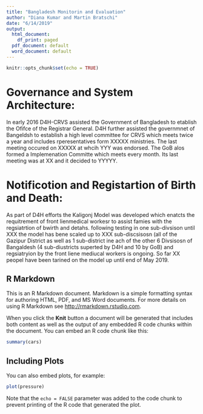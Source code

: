```yaml
---
title: "Bangladesh Monitorin and Evaluation"
author: "Diana Kumar and Martin Bratschi"
date: "6/14/2019"
output:
  html_document:
    df_print: paged
  pdf_document: default
  word_document: default
---
```


```r
knitr::opts_chunk$set(echo = TRUE)
```

# Governance and System Architecture:
In early 2016 D4H-CRVS assisted the Government of Bangladesh to etablish the Ofifce of the Registrar General. D4H further assisted the governmnet of Bangeldsh to establish a high level committee for CRVS which meets twice a year and includes rperesentatives form XXXXX ministries. The last meeting occured on XXXXX at whcih YYY was endorsed. The GoB alos formed a Implemenation Committe which meets every month. Its last meeting was at XX and it decided to YYYYY.

# Notificotion and Registartion of Birth and Death:
As part of D4H efforts the Kaligonj Model was developed which enatcts the requitrement of front lienmedical workesr to assist famies with the regsiatrtion of bwirth and detahs. following testing in one sub-divsison until XXX the model has bene scaled up to XXX sub-discsisosn (all of the Gazipur District as well as 1 sub-district ine ach of the other 6 Divsisosn of Bangaldesh (4 sub-diustricts superted by D4H and 10 by GoB) and regsiatryion by the front liene mediucal workers is ongoing. So far XX peopel have been tarined on the model up until end of May 2019.



## R Markdown

This is an R Markdown document. Markdown is a simple formatting syntax for authoring HTML, PDF, and MS Word documents. For more details on using R Markdown see <http://rmarkdown.rstudio.com>.

When you click the **Knit** button a document will be generated that includes both content as well as the output of any embedded R code chunks within the document. You can embed an R code chunk like this:

```r
summary(cars)
```

## Including Plots

You can also embed plots, for example:

```r
plot(pressure)
```

Note that the `echo = FALSE` parameter was added to the code chunk to prevent printing of the R code that generated the plot.

